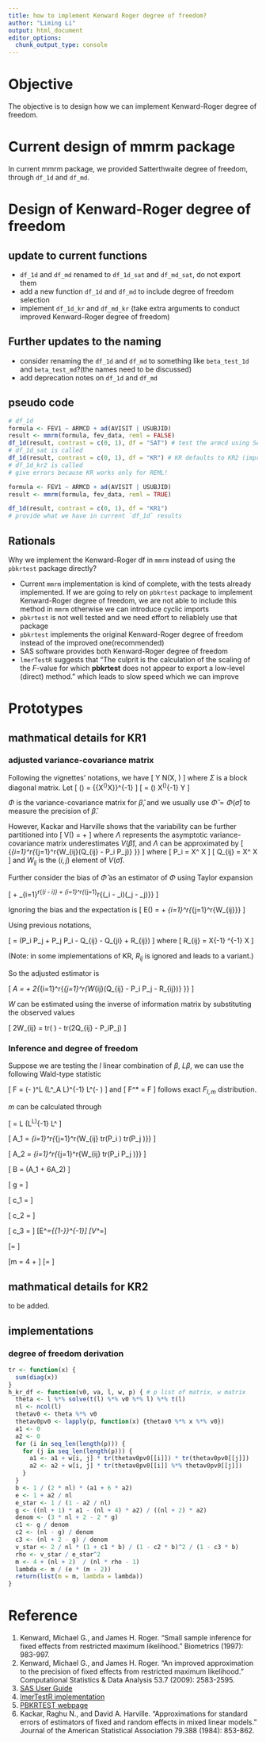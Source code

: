 ```yaml
---
title: how to implement Kenward Roger degree of freedom?
author: "Liming Li"
output: html_document
editor_options:
  chunk_output_type: console
---
```


# Objective

The objective is to design how we can implement Kenward-Roger degree of freedom.

# Current design of mmrm package

In current mmrm package, we provided Satterthwaite degree of freedom, through `df_1d` and `df_md`.

# Design of Kenward-Roger degree of freedom

## update to current functions

* `df_1d` and `df_md` renamed to `df_1d_sat` and `df_md_sat`, do not export them
* add a new function `df_1d` and `df_md` to include degree of freedom selection
* implement `df_1d_kr` and `df_md_kr` (take extra arguments to conduct improved Kenward-Roger degree of freedom)

## Further updates to the naming
* consider renaming the `df_1d` and `df_md` to something like `beta_test_1d` and `beta_test_md`?(the names need to be discussed)
* add deprecation notes on `df_1d` and `df_md`

## pseudo code

```r
# df_1d
formula <- FEV1 ~ ARMCD + ad(AVISIT | USUBJID)
result <- mmrm(formula, fev_data, reml = FALSE)
df_1d(result, contrast = c(0, 1), df = "SAT") # test the armcd using SAT
# df_1d_sat is called
df_1d(result, contrast = c(0, 1), df = "KR") # KR defaults to KR2 (improved version)
# df_1d_kr2 is called
# give errors because KR works only for REML!

formula <- FEV1 ~ ARMCD + ad(AVISIT | USUBJID)
result <- mmrm(formula, fev_data, reml = TRUE)

df_1d(result, contrast = c(0, 1), df = "KR1")
# provide what we have in current `df_1d` results
```

## Rationals

Why we implement the Kenward-Roger df in `mmrm` instead of using the `pbkrtest` package directly?

* Current `mmrm` implementation is kind of complete, with the tests already implemented. If we are going to rely on `pbkrtest`
package to implement Kenward-Roger degree of freedom, we are not able to include this method in `mmrm` otherwise we can introduce
cyclic imports
* `pbkrtest` is not well tested and we need effort to reliablely use that package
* `pbkrtest` implements the original Kenward-Roger degree of freedom instead of the improved one(recommended)
* SAS software provides both Kenward-Roger degree of freedom
* `lmerTestR` suggests that "The culprit is the calculation of the scaling of the $F$-value for which **pbkrtest** does not appear to export a low-level (direct) method."
which leads to slow speed which we can improve

# Prototypes

## mathmatical details for KR1

### adjusted variance-covariance matrix

Following the vignettes' notations, we have
\[
  Y \sim N(X\beta, \Sigma)
\]
where $\Sigma$ is a block diagonal matrix.
Let
\[
  \Phi(\sigma) = {\left\{X^\top \Sigma(\sigma)^\top X\right\}}^{-1}
\]
\[
  \hat\beta = \Phi(\hat\sigma) X^\top \Sigma(\hat\sigma)^{-1} Y
\]

$\Phi$ is the variance-covariance matrix for $\hat\beta$, and we usually use
$\hat\Phi = \Phi(\hat\sigma)$ to measure the precision of $\hat\beta$.

However, Kackar and Harville shows that the variability can be further partitioned into
\[
  V(\hat\beta) = \Phi + \Lambda
\]
where $\Lambda$ represents the asymptotic variance-covariance matrix underestimates $V(\hat\beta)$,
and $\Lambda$ can be approximated by
\[
  \Lambda \simeq \Phi \left\{\sum_{i=1}^r{\sum_{j=1}^r{W_{ij}(Q_{ij} - P_i \Phi P_j)} }\right\} \Phi
\]
where
\[
  P_i = X^\top \frac{\partial{\Sigma^{-1}}}{\partial \sigma_i} X
\]
\[
  Q_{ij} = X^\top \frac{\partial{\Sigma^{-1}}}{\partial \sigma_i} \Sigma \frac{\partial{\Sigma^{-1}}}{\partial \sigma_j} X
\]
and $W_{ij}$ is the $(i, j)$ element of $V(\hat\sigma)$.

Further consider the bias of $\hat\Phi$ as an estimator of $\Phi$ using Taylor expansion

\[
  \hat\Phi \simeq \Phi + \sum_{i=1}^r{(\hat\sigma_i - \sigma_i)\frac{\partial{\Phi}}{\partial{\sigma_i}}} + \frac{1}{2} \sum_{i=1}^r{\sum_{j=1}^r{(\hat\sigma_i - \sigma_i)(\hat\sigma_j - \sigma_j)\frac{\partial^2{\Phi}}{\partial{\sigma_i}\partial{\sigma_j}}}}
\]

Ignoring the bias and the expectation is
\[
  E(\hat\Phi) = \Phi + \frac{1}{2} \sum_{i=1}^r{\sum_{j=1}^r{W_{ij}\frac{\partial^2{\Phi}}{\partial{\sigma_i}\partial{\sigma_j}}}}
\]

Using previous notations,

\[
  \frac{\partial^2{\Phi}}{\partial{\sigma_i}\partial{\sigma_j}} = \Phi (P_i \Phi P_j + P_j \Phi P_i - Q_{ij} - Q_{ji} + R_{ij}) \Phi
\]
where
\[
  R_{ij} = X^\top\Sigma^{-1}\frac{\partial^2\Sigma}{\partial{\sigma_i}\partial{\sigma_j}} \Sigma^{-1} X
\]

(Note: in some implementations of KR, $R_{ij}$ is ignored and leads to a variant.)

So the adjusted estimator is

\[
  \hat\Phi_A = \hat\Phi + 2\hat\Phi \left\{\sum_{i=1}^r{\sum_{j=1}^r{W_{ij}(Q_{ij} - P_i \hat\Phi P_j - \frac{1}{4}R_{ij})} }\right\} \hat\Phi
\]

$W$ can be estimated using the inverse of information matrix by substituting the observed values

\[
  2W_{ij} = tr(\frac{\partial{\Sigma^{-1}}}{\partial \sigma_i} \Sigma \frac{\partial{\Sigma^{-1}}}{\partial \sigma_j} \Sigma) - tr(2\Phi Q_{ij} - \Phi P_i\Phi P_j)
\]

### Inference and degree of freedom

Suppose we are testing the $l$ linear combination of $\beta$, $L\beta$, we can use the following Wald-type statistic

\[
  F = \frac{1}{l} (\hat\beta - \beta)^\top  L (L^\top \hat\Phi_A L)^{-1} L^\top (\hat\beta - \beta)
\]
and 
\[
  F^* = \lambda F
\]
follows exact $F_{l,m}$ distribution.

$m$ can be calculated through

\[
  \Theta = L (L^\top \Phi L)^{-1} L^\top
\]

\[
  A_1 = \sum_{i=1}^r{\sum_{j=1}^r{W_{ij} tr(\Theta \Phi P_i \Phi) tr(\Theta \Phi P_j \Phi)}}
\]

\[
  A_2 = \sum_{i=1}^r{\sum_{j=1}^r{W_{ij} tr(\Theta \Phi P_i \Phi \Theta \Phi P_j \Phi)}}
\]

\[
  B = \frac{1}{2l}(A_1 + 6A_2)
\]

\[
  g = \frac{(l+1)A_1 - (l+4)A_2}{(l+2)A_2}
\]

\[
  c_1 = \frac{g}{3l+2(1-g)}
\]

\[
  c_2 = \frac{l-g}{3l+2(1-g)}
\]

\[
  c_3 = \frac{l+2-g}{3l+2(1-g)}
\]
\[E^*={\left\{1-\frac{A_2}{l}\right\}}^{-1}\]
\[V^*=\frac{2}{l}{\left\{\frac{1+c_1 B}{(1-c_2 B)^2(1-c_3 B)}\right\}}\]

\[\rho = \frac{V^{*}}{2(E^*)^2}\]

\[m = 4 + \frac{l+2}{l\rho - 1}\]
\[\lambda = \frac{m}{E^*(m-2)}\]


## mathmatical details for KR2

to be added.

## implementations

### degree of freedom derivation

```r
tr <- function(x) {
  sum(diag(x))
}
h_kr_df <- function(v0, va, l, w, p) { # p list of matrix, w matrix
  theta <- l %*% solve(t(l) %*% v0 %*% l) %*% t(l)
  nl <- ncol(l)
  thetav0 <- theta %*% v0
  thetav0pv0 <- lapply(p, function(x) {thetav0 %*% x %*% v0})
  a1 <- 0
  a2 <- 0
  for (i in seq_len(length(p))) {
    for (j in seq_len(length(p))) {
      a1 <- a1 + w[i, j] * tr(thetav0pv0[[i]]) * tr(thetav0pv0[[j]])
      a2 <- a2 + w[i, j] * tr(thetav0pv0[[i]] %*% thetav0pv0[[j]])
    }
  }
  b <- 1 / (2 * nl) * (a1 + 6 * a2)
  e <- 1 + a2 / nl
  e_star <- 1 / (1 - a2 / nl)
  g <- ((nl + 1) * a1 - (nl + 4) * a2) / ((nl + 2) * a2)
  denom <- (3 * nl + 2 - 2 * g)
  c1 <- g / denom
  c2 <- (nl - g) / denom
  c3 <- (nl + 2 - g) / denom
  v_star <- 2 / nl * (1 + c1 * b) / (1 - c2 * b)^2 / (1 - c3 * b)
  rho <- v_star / e_star^2
  m <- 4 + (nl + 2)  / (nl * rho - 1)
  lambda <- m / (e * (m - 2))
  return(list(m = m, lambda = lambda))
}
```

# Reference

1. Kenward, Michael G., and James H. Roger. "Small sample inference for fixed effects from restricted maximum likelihood." Biometrics (1997): 983-997.
1. Kenward, Michael G., and James H. Roger. "An improved approximation to the precision of fixed effects from restricted maximum likelihood." Computational Statistics & Data Analysis 53.7 (2009): 2583-2595.
1. [SAS User Guide](https://documentation.sas.com/doc/en/pgmsascdc/9.4_3.3/statug/statug_mixed_references.htm#statug_mixedkenw_m09)
1. [lmerTestR implementation](https://github.com/runehaubo/lmerTestR/blob/master/pkg_notes/implementation.Rmd)
1. [PBKRTEST webpage](https://people.math.aau.dk/~sorenh/software/pbkrtest/)
1. Kackar, Raghu N., and David A. Harville. "Approximations for standard errors of estimators of fixed and random effects in mixed linear models." Journal of the American Statistical Association 79.388 (1984): 853-862.